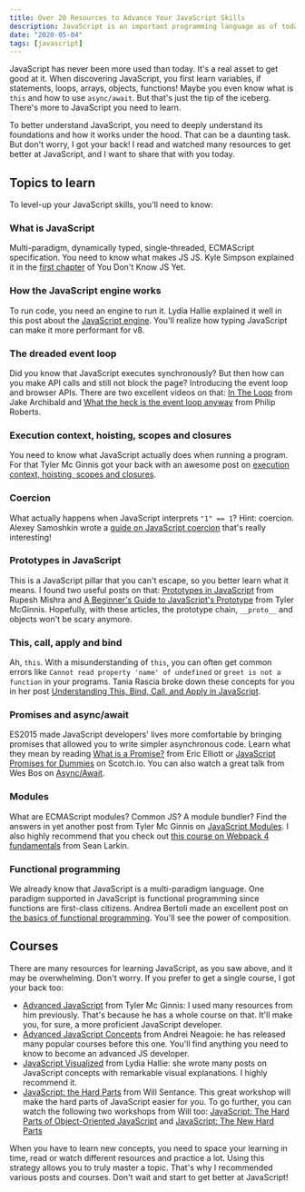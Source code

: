 ```yaml
---
title: Over 20 Resources to Advance Your JavaScript Skills
description: JavaScript is an important programming language as of today, so you better get good at it. Check out this list of resources to become an advanced JavaScript developer.
date: "2020-05-04"
tags: [javascript]
---
```


JavaScript has never been more used than today. It's a real asset to get good at it. When discovering JavaScript, you first learn variables, if statements, loops, arrays, objects, functions! Maybe you even know what is `this` and how to use `async/await`.
But that's just the tip of the iceberg. There's more to JavaScript you need to learn.

To better understand JavaScript, you need to deeply understand its foundations and how it works under the hood. That can be a daunting task. But don't worry, I got your back!
I read and watched many resources to get better at JavaScript, and I want to share that with you today.

## Topics to learn

To level-up your JavaScript skills, you'll need to know:

### What is JavaScript

Multi-paradigm, dynamically typed, single-threaded, ECMAScript specification. You need to know what makes JS JS. Kyle Simpson explained it in the [first chapter](https://github.com/getify/You-Dont-Know-JS/blob/2nd-ed/get-started/ch1.md) of You Don't Know JS Yet.

### How the JavaScript engine works

To run code, you need an engine to run it. Lydia Hallie explained it well in this post about the [JavaScript engine](https://dev.to/lydiahallie/javascript-visualized-the-javascript-engine-4cdf). You'll realize how typing JavaScript can make it more performant for v8.

### The dreaded event loop

Did you know that JavaScript executes synchronously? But then how can you make API calls and still not block the page? Introducing the event loop and browser APIs. There are two excellent videos on that: [In The Loop](https://www.youtube.com/watch?v=cCOL7MC4Pl0) from Jake Archibald and [What the heck is the event loop anyway](https://www.youtube.com/watch?v=8aGhZQkoFbQ) from Philip Roberts.

### Execution context, hoisting, scopes and closures

You need to know what JavaScript actually does when running a program. For that Tyler Mc Ginnis got your back with an awesome post on [execution context, hoisting, scopes and closures](https://tylermcginnis.com/ultimate-guide-to-execution-contexts-hoisting-scopes-and-closures-in-javascript/).

### Coercion

What actually happens when JavaScript interprets `"1" == 1`? Hint: coercion. Alexey Samoshkin wrote a [guide on JavaScript coercion](https://www.freecodecamp.org/news/js-type-coercion-explained-27ba3d9a2839/) that's really interesting!

### Prototypes in JavaScript

This is a JavaScript pillar that you can't escape, so you better learn what it means. I found two useful posts on that: [Prototypes in JavaScript](https://medium.com/better-programming/prototypes-in-javascript-5bba2990e04b) from Rupesh Mishra and [A Beginner's Guide to JavaScript's Prototype](https://tylermcginnis.com/beginners-guide-to-javascript-prototype/) from Tyler McGinnis. Hopefully, with these articles, the prototype chain, `__proto__` and objects won't be scary anymore.

### This, call, apply and bind

Ah, `this`. With a misunderstanding of `this`, you can often get common errors like `Cannot read property 'name' of undefined` or `greet is not a function` in your programs. Tania Rascia broke down these concepts for you in her post [Understanding This, Bind, Call, and Apply in JavaScript](https://www.taniarascia.com/this-bind-call-apply-javascript/).

### Promises and async/await

ES2015 made JavaScript developers' lives more comfortable by bringing promises that allowed you to write simpler asynchronous code. Learn what they mean by reading [What is a Promise?](https://medium.com/javascript-scene/master-the-javascript-interview-what-is-a-promise-27fc71e77261) from Eric Elliott or [JavaScript Promises for Dummies](https://scotch.io/tutorials/javascript-promises-for-dummies) on Scotch.io. You can also watch a great talk from Wes Bos on [Async/Await](https://www.youtube.com/watch?v=DwQJ_NPQWWo).

### Modules

What are ECMAScript modules? Common JS? A module bundler? Find the answers in yet another post from Tyler Mc Ginnis on [JavaScript Modules](https://tylermcginnis.com/javascript-modules-iifes-commonjs-esmodules/). I also highly recommend that you check out [this course on Webpack 4 fundamentals](https://frontendmasters.com/courses/webpack-fundamentals/) from Sean Larkin.

### Functional programming

We already know that JavaScript is a multi-paradigm language. One paradigm supported in JavaScript is functional programming since functions are first-class citizens. Andrea Bertoli made an excellent post on [the basics of functional programming](https://dev.to/mr_bertoli/an-adequate-introduction-to-functional-programming-1gcl). You'll see the power of composition.

## Courses

There are many resources for learning JavaScript, as you saw above, and it may be overwhelming. Don't worry. If you prefer to get a single course, I got your back too:

- [Advanced JavaScript](https://tylermcginnis.com/courses/advanced-javascript/) from Tyler Mc Ginnis: I used many resources from him previously. That's because he has a whole course on that. It'll make you, for sure, a more proficient JavaScript developer.
- [Advanced JavaScript Concepts](https://www.udemy.com/course/advanced-javascript-concepts/) from Andrei Neagoie: he has released many popular courses before this one. You'll find anything you need to know to become an advanced JS developer.
- [JavaScript Visualized](https://dev.to/lydiahallie/javascript-visualized-event-loop-3dif) from Lydia Hallie: she wrote many posts on JavaScript concepts with remarkable visual explanations. I highly recommend it.
- [JavaScript: the Hard Parts](https://frontendmasters.com/courses/javascript-hard-parts-v2/) from Will Sentance. This great workshop will make the hard parts of JavaScript easier for you. To go further, you can watch the following two workshops from Will too: [JavaScript: The Hard Parts of Object-Oriented JavaScript](https://frontendmasters.com/courses/object-oriented-js/) and [JavaScript: The New Hard Parts](https://frontendmasters.com/courses/javascript-new-hard-parts/)

When you have to learn new concepts, you need to space your learning in time, read or watch different resources and practice a lot. Using this strategy allows you to truly master a topic. That's why I recommended various posts and courses. Don't wait and start to get better at JavaScript!
